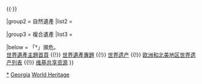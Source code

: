 {{Navbox
|name = 喬治亞世界遺產
|title = {{flagdeco|GEO}} [[格魯吉亞世界遺產列表|-{zh-tw:喬治亞世界遺產;zh-hans:格鲁吉亚世界遗产;zh-hant:格魯吉亞世界遺產}-]]
|state = autocollapse
|image = {{location map+ |Georgia |caption= |width=160 |places=
<!-- 文化遺產 /-->
             {{location map~ |Georgia |label=708 |position= |link=姆茨赫塔 |mark=Blue 0080ff pog.svg 
                |lat_deg=41 |lat_min=50 |lat_sec=38.004 |lat_dir=N
                |lon_deg=44 |lon_min=42 |lon_sec=59.004 |lon_dir=E
             }}
             {{location map~ |Georgia |label=709 |position= |link=烏樹故里 |mark=Blue 0080ff pog.svg 
                |lat_deg=42 |lat_min=54 |lat_sec=59.004 |lat_dir=N
                |lon_deg=43 |lon_min=0 |lon_sec=41.004 |lon_dir=E
             }}
             {{location map~ |Georgia |label=710 |position= |link=巴葛拉特大教堂 |mark=Blue 0080ff pog.svg 
                |lat_deg=42 |lat_min=15 |lat_sec=43.992 |lat_dir=N
                |lon_deg=42 |lon_min=42 |lon_sec=59.004 |lon_dir=E
             }}
         }}

|basestyle  = background:#D1E5F2;
|titlestyle = background-color: #B5D8EF
|belowstyle = font-size:85%;

|group1 = 文化遺產
|list1  = <div>
{{nowrap|{{colortext|708|c=blue}}{{smallsup|†}}：[[姆茨赫塔|姆茨赫塔歷史古跡]]}}{{nowrap|（共3處）}}{{·}}
{{nowrap|{{colortext|709|c=blue}}：[[烏樹故里|上斯瓦涅季]]}}{{·}}
{{nowrap|{{colortext|710|c=blue}}：[[格拉特修道院]]與<del>[[巴格拉特主教座堂]]</del>}}
</div>

|group2 = 自然遺產
|list2  = 

|group3 = 複合遺產
|list3  = 

|below = 「†」瀕危。<br/>[[Portal:世界遗产|世界遺產主題首頁]] {{!}} [[WikiProject:世界遗产|世界遺產專題]] {{!}} [[世界遗产]] {{!}} [[欧洲和北美地区世界遗产列表]] {{!}} [[:Commons:Category:World Heritage Sites in Georgia|维基共享资源]]
}}
<noinclude>
{{collapsible option}}
[[Category:喬治亞世界遺產|*]]
[[Category:歐洲和北美地區世界遺產模板|Georgia]]
[[Category:喬治亞模板|World Heritage]]
</noinclude>